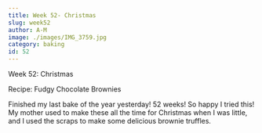 ```yaml
---
title: Week 52- Christmas
slug: week52
author: A-M
image: ./images/IMG_3759.jpg
category: baking
id: 52
---
```


<div className="main-page-container">
  <p className="main-page-header">Week 52: Christmas</p>
  <p className="sub-header-cream">Recipe:
Fudgy Chocolate Brownies
  </p>

  <p className="post-text">
 Finished my last bake of the year yesterday! 52 weeks! So happy I tried this! My mother used to make these all the time for Christmas when I was little, and I used the scraps to make some delicious brownie truffles.
  </p>

</div>



